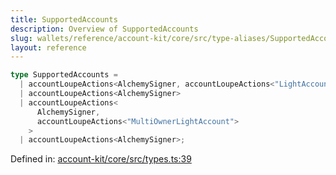 ```yaml
---
title: SupportedAccounts
description: Overview of SupportedAccounts
slug: wallets/reference/account-kit/core/src/type-aliases/SupportedAccounts
layout: reference
---
```


```ts
type SupportedAccounts =
  | accountLoupeActions<AlchemySigner, accountLoupeActions<"LightAccount">>
  | accountLoupeActions<AlchemySigner>
  | accountLoupeActions<
      AlchemySigner,
      accountLoupeActions<"MultiOwnerLightAccount">
    >
  | accountLoupeActions<AlchemySigner>;
```

Defined in: [account-kit/core/src/types.ts:39](https://github.com/alchemyplatform/aa-sdk/blob/08da565ff1e1b5bcae4581d79993c4ed9e522c16/account-kit/core/src/types.ts#L39)
